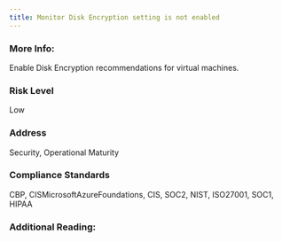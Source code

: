 ```yaml
---
title: Monitor Disk Encryption setting is not enabled
---
```


### More Info:

Enable Disk Encryption recommendations for virtual machines.

### Risk Level

Low

### Address

Security, Operational Maturity

### Compliance Standards

CBP, CISMicrosoftAzureFoundations, CIS, SOC2, NIST, ISO27001, SOC1, HIPAA

### Additional Reading:
